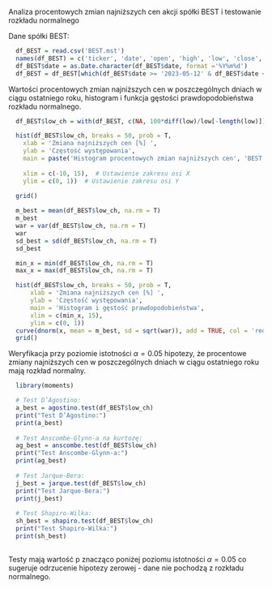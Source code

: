 
Analiza procentowych zmian najniższych cen akcji spółki BEST i testowanie rozkładu normalnego

Dane spółki BEST:
```r
  df_BEST = read.csv('BEST.mst')
  names(df_BEST) = c('ticker', 'date', 'open', 'high', 'low', 'close','vol')
  df_BEST$date = as.Date.character(df_BEST$date, format ='%Y%m%d')
  df_BEST = df_BEST[which(df_BEST$date >= '2023-05-12' & df_BEST$date <= '2024-05-12'),]
```


Wartości procentowych zmian najniższych cen w poszczególnych dniach w ciągu ostatniego roku, histogram i funkcja gęstości prawdopodobieństwa rozkładu normalnego.
```r
  df_BEST$low_ch = with(df_BEST, c(NA, 100*diff(low)/low[-length(low)]))

  hist(df_BEST$low_ch, breaks = 50, prob = T, 
    xlab = 'Zmiana najniższych cen [%] ',
    ylab = 'Częstość występowania',
    main = paste('Histogram procentowych zmian najniższych cen', 'BEST'),
                 
    xlim = c(-10, 15),  # Ustawienie zakresu osi X 
    ylim = c(0, 1))  # Ustawienie zakresu osi Y 
  
  grid()
```

```r
  m_best = mean(df_BEST$low_ch, na.rm = T)
  m_best
  war = var(df_BEST$low_ch, na.rm = T)
  war
  sd_best = sd(df_BEST$low_ch, na.rm = T)
  sd_best
``` 
  
```r
  min_x = min(df_BEST$low_ch, na.rm = T)
  max_x = max(df_BEST$low_ch, na.rm = T)

  hist(df_BEST$low_ch, breaks = 50, prob = T, 
      xlab = 'Zmiana najniższych cen [%] ', 
      ylab = 'Częstość występowania',
      main = 'Histogram i gęstość prawdopodobieństwa',
      xlim = c(min_x, 15), 
      ylim = c(0, 1))
  curve(dnorm(x, mean = m_best, sd = sqrt(war)), add = TRUE, col = 'red', from = min_x, to = 15)
  grid()
```


Weryfikacja przy poziomie istotności $\alpha = 0.05$ hipotezy, że procentowe zmiany najniższych cen w poszczególnych dniach w ciągu ostatniego roku mają rozkład normalny.
```r
  library(moments)

  # Test D’Agostino:
  a_best = agostino.test(df_BEST$low_ch)
  print("Test D’Agostino:")
  print(a_best)
  
  # Test Anscombe-Glynn-a na kurtozę:
  ag_best = anscombe.test(df_BEST$low_ch)
  print("Test Anscombe-Glynn-a:")
  print(ag_best)
  
  # Test Jarque-Bera:
  j_best = jarque.test(df_BEST$low_ch)
  print("Test Jarque-Bera:")
  print(j_best)
  
  # Test Shapiro-Wilka:
  sh_best = shapiro.test(df_BEST$low_ch)
  print("Test Shapiro-Wilka:")
  print(sh_best) 
  
```

Testy mają wartość p znacząco poniżej poziomu istotności $\alpha = 0.05$ co sugeruje odrzucenie hipotezy zerowej - dane nie pochodzą z rozkładu normalnego. 